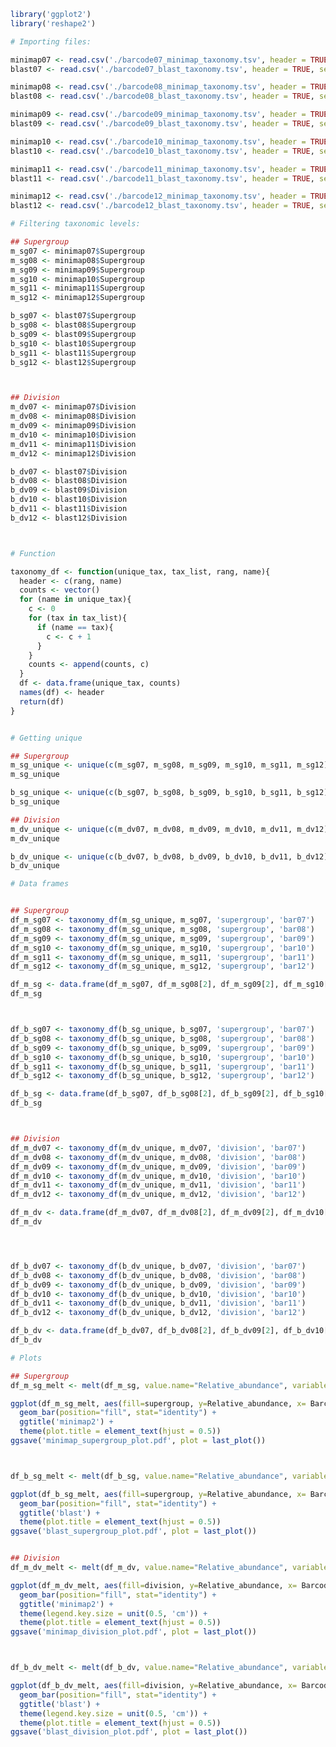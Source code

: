 ```r
library('ggplot2')
library('reshape2')


```


```r
# Importing files:

minimap07 <- read.csv('./barcode07_minimap_taxonomy.tsv', header = TRUE, sep = '\t')
blast07 <- read.csv('./barcode07_blast_taxonomy.tsv', header = TRUE, sep = '\t')

minimap08 <- read.csv('./barcode08_minimap_taxonomy.tsv', header = TRUE, sep = '\t')
blast08 <- read.csv('./barcode08_blast_taxonomy.tsv', header = TRUE, sep = '\t')

minimap09 <- read.csv('./barcode09_minimap_taxonomy.tsv', header = TRUE, sep = '\t')
blast09 <- read.csv('./barcode09_blast_taxonomy.tsv', header = TRUE, sep = '\t')

minimap10 <- read.csv('./barcode10_minimap_taxonomy.tsv', header = TRUE, sep = '\t')
blast10 <- read.csv('./barcode10_blast_taxonomy.tsv', header = TRUE, sep = '\t')

minimap11 <- read.csv('./barcode11_minimap_taxonomy.tsv', header = TRUE, sep = '\t')
blast11 <- read.csv('./barcode11_blast_taxonomy.tsv', header = TRUE, sep = '\t')

minimap12 <- read.csv('./barcode12_minimap_taxonomy.tsv', header = TRUE, sep = '\t')
blast12 <- read.csv('./barcode12_blast_taxonomy.tsv', header = TRUE, sep = '\t')

```


```r
# Filtering taxonomic levels: 

## Supergroup
m_sg07 <- minimap07$Supergroup
m_sg08 <- minimap08$Supergroup
m_sg09 <- minimap09$Supergroup
m_sg10 <- minimap10$Supergroup
m_sg11 <- minimap11$Supergroup
m_sg12 <- minimap12$Supergroup

b_sg07 <- blast07$Supergroup
b_sg08 <- blast08$Supergroup
b_sg09 <- blast09$Supergroup
b_sg10 <- blast10$Supergroup
b_sg11 <- blast11$Supergroup
b_sg12 <- blast12$Supergroup



## Division
m_dv07 <- minimap07$Division
m_dv08 <- minimap08$Division
m_dv09 <- minimap09$Division
m_dv10 <- minimap10$Division
m_dv11 <- minimap11$Division
m_dv12 <- minimap12$Division

b_dv07 <- blast07$Division
b_dv08 <- blast08$Division
b_dv09 <- blast09$Division
b_dv10 <- blast10$Division
b_dv11 <- blast11$Division
b_dv12 <- blast12$Division




```

```r
# Function

taxonomy_df <- function(unique_tax, tax_list, rang, name){
  header <- c(rang, name)
  counts <- vector()
  for (name in unique_tax){
    c <- 0
    for (tax in tax_list){
      if (name == tax){
        c <- c + 1
      }
    }
    counts <- append(counts, c)
  }
  df <- data.frame(unique_tax, counts)
  names(df) <- header
  return(df)
}



```


```r
# Getting unique

## Supergroup
m_sg_unique <- unique(c(m_sg07, m_sg08, m_sg09, m_sg10, m_sg11, m_sg12))
m_sg_unique

b_sg_unique <- unique(c(b_sg07, b_sg08, b_sg09, b_sg10, b_sg11, b_sg12))
b_sg_unique

## Division
m_dv_unique <- unique(c(m_dv07, m_dv08, m_dv09, m_dv10, m_dv11, m_dv12))
m_dv_unique

b_dv_unique <- unique(c(b_dv07, b_dv08, b_dv09, b_dv10, b_dv11, b_dv12))
b_dv_unique
```

```r
# Data frames


## Supergroup
df_m_sg07 <- taxonomy_df(m_sg_unique, m_sg07, 'supergroup', 'bar07')
df_m_sg08 <- taxonomy_df(m_sg_unique, m_sg08, 'supergroup', 'bar08')
df_m_sg09 <- taxonomy_df(m_sg_unique, m_sg09, 'supergroup', 'bar09')
df_m_sg10 <- taxonomy_df(m_sg_unique, m_sg10, 'supergroup', 'bar10')
df_m_sg11 <- taxonomy_df(m_sg_unique, m_sg11, 'supergroup', 'bar11')
df_m_sg12 <- taxonomy_df(m_sg_unique, m_sg12, 'supergroup', 'bar12')

df_m_sg <- data.frame(df_m_sg07, df_m_sg08[2], df_m_sg09[2], df_m_sg10[2], df_m_sg11[2], df_m_sg12[2])
df_m_sg



df_b_sg07 <- taxonomy_df(b_sg_unique, b_sg07, 'supergroup', 'bar07')
df_b_sg08 <- taxonomy_df(b_sg_unique, b_sg08, 'supergroup', 'bar08')
df_b_sg09 <- taxonomy_df(b_sg_unique, b_sg09, 'supergroup', 'bar09')
df_b_sg10 <- taxonomy_df(b_sg_unique, b_sg10, 'supergroup', 'bar10')
df_b_sg11 <- taxonomy_df(b_sg_unique, b_sg11, 'supergroup', 'bar11')
df_b_sg12 <- taxonomy_df(b_sg_unique, b_sg12, 'supergroup', 'bar12')

df_b_sg <- data.frame(df_b_sg07, df_b_sg08[2], df_b_sg09[2], df_b_sg10[2], df_b_sg11[2], df_b_sg12[2])
df_b_sg



## Division
df_m_dv07 <- taxonomy_df(m_dv_unique, m_dv07, 'division', 'bar07')
df_m_dv08 <- taxonomy_df(m_dv_unique, m_dv08, 'division', 'bar08')
df_m_dv09 <- taxonomy_df(m_dv_unique, m_dv09, 'division', 'bar09')
df_m_dv10 <- taxonomy_df(m_dv_unique, m_dv10, 'division', 'bar10')
df_m_dv11 <- taxonomy_df(m_dv_unique, m_dv11, 'division', 'bar11')
df_m_dv12 <- taxonomy_df(m_dv_unique, m_dv12, 'division', 'bar12')

df_m_dv <- data.frame(df_m_dv07, df_m_dv08[2], df_m_dv09[2], df_m_dv10[2], df_m_dv11[2], df_m_dv12[2])
df_m_dv




df_b_dv07 <- taxonomy_df(b_dv_unique, b_dv07, 'division', 'bar07')
df_b_dv08 <- taxonomy_df(b_dv_unique, b_dv08, 'division', 'bar08')
df_b_dv09 <- taxonomy_df(b_dv_unique, b_dv09, 'division', 'bar09')
df_b_dv10 <- taxonomy_df(b_dv_unique, b_dv10, 'division', 'bar10')
df_b_dv11 <- taxonomy_df(b_dv_unique, b_dv11, 'division', 'bar11')
df_b_dv12 <- taxonomy_df(b_dv_unique, b_dv12, 'division', 'bar12')

df_b_dv <- data.frame(df_b_dv07, df_b_dv08[2], df_b_dv09[2], df_b_dv10[2], df_b_dv11[2], df_b_dv12[2])
df_b_dv


```


```r
# Plots

## Supergroup
df_m_sg_melt <- melt(df_m_sg, value.name="Relative_abundance", variable.name="Barcode", na.rm=FALSE)

ggplot(df_m_sg_melt, aes(fill=supergroup, y=Relative_abundance, x= Barcode)) + 
  geom_bar(position="fill", stat="identity") +
  ggtitle('minimap2') +
  theme(plot.title = element_text(hjust = 0.5))
ggsave('minimap_supergroup_plot.pdf', plot = last_plot())  



df_b_sg_melt <- melt(df_b_sg, value.name="Relative_abundance", variable.name="Barcode", na.rm=FALSE)

ggplot(df_b_sg_melt, aes(fill=supergroup, y=Relative_abundance, x= Barcode)) + 
  geom_bar(position="fill", stat="identity") +
  ggtitle('blast') +
  theme(plot.title = element_text(hjust = 0.5))
ggsave('blast_supergroup_plot.pdf', plot = last_plot())  


## Division
df_m_dv_melt <- melt(df_m_dv, value.name="Relative_abundance", variable.name="Barcode", na.rm=FALSE)

ggplot(df_m_dv_melt, aes(fill=division, y=Relative_abundance, x= Barcode)) + 
  geom_bar(position="fill", stat="identity") +
  ggtitle('minimap2') +
  theme(legend.key.size = unit(0.5, 'cm')) +
  theme(plot.title = element_text(hjust = 0.5))
ggsave('minimap_division_plot.pdf', plot = last_plot())  



df_b_dv_melt <- melt(df_b_dv, value.name="Relative_abundance", variable.name="Barcode", na.rm=FALSE)

ggplot(df_b_dv_melt, aes(fill=division, y=Relative_abundance, x= Barcode)) + 
  geom_bar(position="fill", stat="identity") +
  ggtitle('blast') +
  theme(legend.key.size = unit(0.5, 'cm')) +
  theme(plot.title = element_text(hjust = 0.5))
ggsave('blast_division_plot.pdf', plot = last_plot()) 
```





